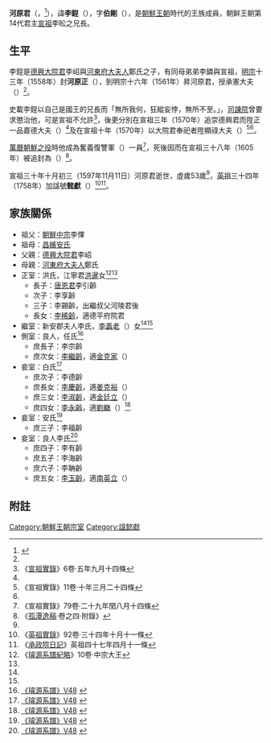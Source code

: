 '''河原君'''（{{lang-ko|'''하원군'''}}，{{bd|1545年|2月4日（仁宗元年正月二十三）|1597年|11月11日（宣祖三十年十月初三）|catIdx=H河原君}}<ref name="die">{{Cite web |url=http://db.itkc.or.kr/itkcdb/text/nodeViewIframe.jsp?bizName=MM&seojiId=kc_mm_a251&gunchaId=av015&muncheId=01&finId=006 |title=《有明朝鮮國顯祿大夫河原君贈諡神道碑銘幷序》 |accessdate=2014-11-22 |archive-date=2014-11-29 |archive-url=https://web.archive.org/web/20141129082304/http://db.itkc.or.kr/itkcdb/text/nodeViewIframe.jsp?bizName=MM&seojiId=kc_mm_a251&gunchaId=av015&muncheId=01&finId=006 |dead-url=yes }}</ref>），諱'''李鋥'''（{{lang-ko|'''이정'''}}），字'''伯剛'''（{{lang-ko|'''백강'''}}），是[[朝鮮王朝|朝鮮王朝]]時代的王族成員，朝鲜王朝第14代君主[[朝鮮宣祖|宣祖]]李昖之兄長。

==生平==
李鋥是[[德興大院君|德興大院君]]李岹與[[河東府大夫人|河東府大夫人]]鄭氏之子，有同母弟弟{{link-ko|河陵君|하릉군}}李鏻與宣祖，[[朝鮮明宗|明宗]]十三年（1558年）封'''河原正'''（{{lang-ko|하원정}}），到明宗十六年（1561年）昇河原君，授承憲大夫（{{lang-ko|승헌대부}}）<ref name="die"/>。

史載李鋥以自己是國王的兄長而「無所我何，狂縱妄悖，無所不至。」，[[司諫院|司諫院]]曾要求懲治他，可是宣祖不允許<ref>《[[朝鮮王朝實錄|宣祖實錄]]》6卷·五年九月十四條</ref>，後更分別在宣祖三年（1570年）追崇德興君而陞正一品嘉德大夫（{{lang-ko|가덕대부}}）<ref name="die"/>及在宣祖十年（1570年）以大院君奉祀者陞顯祿大夫（{{lang-ko|현록대부}}）<ref>《宣祖實錄》11卷·十年三月二十四條</ref><ref name="die"/>。

[[萬曆朝鮮之役|萬曆朝鮮之役]]時他成為奮義復讐軍（{{lang-ko|분의복수군}}）一員<ref>《宣祖實錄》79卷·二十九年閏八月十四條</ref>，死後因而在宣祖三十八年（1605年）被追封為{{link-ko|原從功臣|원종공신|扈聖原從二等功臣}}（{{lang-ko|호성원종2등공신}}）<ref>《[[孤潭逸稿|孤潭逸稿]]·卷之四·附錄》</ref>。

宣祖三十年十月初三（1597年11月11日）河原君逝世，虛歲53歲<ref name="die"/>，[[朝鮮英祖|英祖]]三十四年（1758年）加諡號'''懿獻'''（{{lang-ko|의헌}}）<ref>《[[朝鮮王朝實錄|英祖實錄]]》92卷·三十四年十月十一條</ref><ref>《[[承政院日記|承政院日記]]》英祖四十七年四月十一條</ref>。

==家族關係==
*祖父：[[朝鮮中宗|朝鮮中宗]]李懌
*祖母：[[昌嬪安氏|昌嬪安氏]]
*父親：[[德興大院君|德興大院君]]李岹
*母親：[[河東府大夫人|河東府大夫人]]鄭氏
*正室：{{link-ko|南陽郡夫人|남양군부인}}洪氏，江寧君[[洪暹|洪暹]]女<ref name="xip">《[[璿源系譜紀略|璿源系譜紀略]]》10卷·中宗大王</ref><ref name="die"/>
**長子：[[唐恩君|唐恩君]]李引齡
**次子：{{link-ko|益城君|익성군 (1566년)}}李享齡
**三子：{{link-ko|寧堤君|영제군}}李錫齡，出繼叔父河陵君後
**長女：[[李稀齡|李稀齡]]，適德平府院君{{link-ko|奇自獻|기자헌}}
*繼室：新安郡夫人李氏，[[李義老|李義老]]（{{lang-ko|이의로}}）女<ref name="xip"/><ref name="die"/>
*側室：良人，任氏<ref>[http://221.150.168.57/img/book2/2/JE_A_21046/JE_A_21046_048_034821.gif 《璿源系譜》V48] {{webarchive|url=https://web.archive.org/web/20141129053432/http://221.150.168.57/img/book2/2/JE_A_21046/JE_A_21046_048_034821.gif |date=2014-11-29 }}</ref>
**庶長子：{{link-ko|成海副正|성해부정}}李宗齡
**庶次女：[[李繼齡|李繼齡]]，適[[金克家|金克家]]（{{lang-ko|김극가}}）
*妾室：白氏<ref>[http://221.150.168.57/img/book2/2/JE_A_21046/JE_A_21046_048_034741.gif 《璿源系譜》V48] {{webarchive|url=https://web.archive.org/web/20141129053438/http://221.150.168.57/img/book2/2/JE_A_21046/JE_A_21046_048_034741.gif |date=2014-11-29 }}</ref>
**庶次子：{{link-ko|長臨都正|장림도정}}李德齡
**庶長女：[[李慶齡|李慶齡]]，適[[姜克裕|姜克裕]]（{{lang-ko|강극유}}）
**庶三女：[[李淑齡|李淑齡]]，適[[金廷立|金廷立]]（{{lang-ko|김정립}}）
**庶四女：[[李永齡|李永齡]]，適[[劉轍|劉轍]]（{{lang-ko|유철}}）<ref>[http://221.150.168.57/img/book2/2/JE_A_21046/JE_A_21046_048_034922.gif 《璿源系譜》V48] {{webarchive|url=https://web.archive.org/web/20141129053328/http://221.150.168.57/img/book2/2/JE_A_21046/JE_A_21046_048_034922.gif |date=2014-11-29 }}</ref>
*妾室：安氏<ref>[http://221.150.168.57/img/book2/2/JE_A_21046/JE_A_21046_048_034782.gif 《璿源系譜》V48] {{webarchive|url=https://web.archive.org/web/20141129053442/http://221.150.168.57/img/book2/2/JE_A_21046/JE_A_21046_048_034782.gif |date=2014-11-29 }}</ref>
**庶三子：{{link-ko|蓮城守|연성수}}李福齡
*妾室：良人李氏<ref>[http://221.150.168.57/img/book2/2/JE_A_21046/JE_A_21046_048_034702.gif 《璿源系譜》V48] {{webarchive|url=https://web.archive.org/web/20141129053435/http://221.150.168.57/img/book2/2/JE_A_21046/JE_A_21046_048_034702.gif |date=2014-11-29 }}</ref>
**庶四子：{{link-ko|珍山君|진산군 (이유령)}}李有齡
**庶五子：{{link-ko|珍城君|진성군}}李海齡
**庶六子：{{link-ko|珍陽君|진양군 (왕족)}}李聃齡
**庶五女：[[李玉齡|李玉齡]]，適[[南英立|南英立]]（{{lang-ko|남영립}}）

==附註==  
{{reflist}}

{{start box}}
{{s-before|父親德興大院君[[李岹|李岹]]}}
{{s-title|[[都正宮|都正宮]]宗主}}
{{s-after|長子唐恩君[[李引齡|李引齡]]}}
{{end box}}

[[Category:朝鮮王朝宗室|Category:朝鮮王朝宗室]]
[[Category:諡懿獻|Category:諡懿獻]]